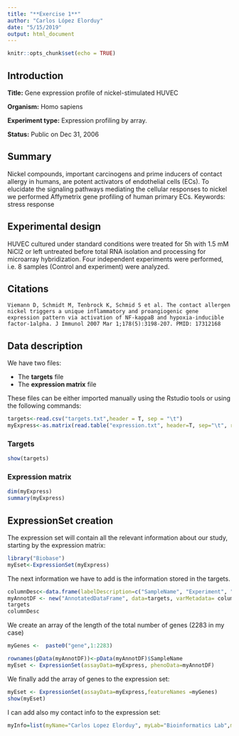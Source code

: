 ```yaml
---
title: "**Exercise 1**"
author: "Carlos López Elorduy"
date: "5/15/2019"
output: html_document
---
```


```r
knitr::opts_chunk$set(echo = TRUE)
```

## Introduction
**Title:** Gene expression profile of nickel-stimulated HUVEC

**Organism:** Homo sapiens

**Experiment type:** Expression profiling by array.

**Status:** Public on Dec 31, 2006

## Summary
Nickel compounds, important carcinogens and prime inducers of contact allergy in humans, are potent activators of endothelial cells (ECs). To elucidate the signaling pathways mediating the cellular responses to nickel we performed Affymetrix gene profiling of human primary ECs.
Keywords: stress response

## Experimental design
HUVEC cultured under standard conditions were treated for 5h with 1.5 mM NiCl2 or left untreated before total RNA isolation and processing for microarray hybridization. Four independent experiments were performed, i.e. 8 samples (Control and experiment) were analyzed.

## Citations
    Viemann D, Schmidt M, Tenbrock K, Schmid S et al. The contact allergen nickel triggers a unique inflammatory and proangiogenic gene expression pattern via activation of NF-kappaB and hypoxia-inducible factor-1alpha. J Immunol 2007 Mar 1;178(5):3198-207. PMID: 17312168

## Data description
We have two files:

  - The **targets** file
  - The **expression matrix** file

These files can be either imported manually using the Rstudio tools or using the following commands:
```r
targets<-read.csv("targets.txt",header = T, sep = "\t")
myExpress<-as.matrix(read.table("expression.txt", header=T, sep="\t", row.names=1, as.is=T))
```

### Targets
```r
show(targets)
```

### Expression matrix
```r
dim(myExpress)
summary(myExpress)
```

## ExpressionSet creation

The expression set will contain all the relevant information about our study, starting by the expression matrix:
```r
library("Biobase")
myEset<-ExpressionSet(myExpress)
```

The next information we have to add is the information stored in the targets.
```r
columnDesc<-data.frame(labelDescription=c("SampleName", "Experiment", "Replicate", "Color"), row.names = c("SampleName", "Experiment", "Replicate", "Color"))
myAnnotDF <- new("AnnotatedDataFrame", data=targets, varMetadata= columnDesc)
targets
columnDesc

```
We create an array of the length of the total number of genes (2283 in my case)
```r
myGenes <-  paste0("gene",1:2283)
```


```r
rownames(pData(myAnnotDF))<-pData(myAnnotDF)$SampleName
myEset <- ExpressionSet(assayData=myExpress, phenoData=myAnnotDF)
```

We finally add the array of genes to the expression set:
```r
myEset <- ExpressionSet(assayData=myExpress,featureNames =myGenes)
show(myEset)
```

I can add also my contact info to the expression set:
```r
myInfo=list(myName="Carlos Lopez Elorduy", myLab="Bioinformatics Lab",myContact="carlos.lopez@alum.esci.upf.edu", myTitle="Practical Exercise on ExpressionSets")
```
